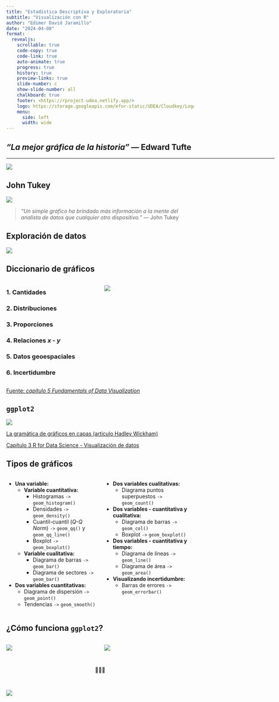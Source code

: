 ```yaml
---
title: "Estadística Descriptiva y Exploratoria"
subtitle: "Visualización con R"
author: "Edimer David Jaramillo"
date: "2024-04-08"
format:
  revealjs:
    scrollable: true
    code-copy: true
    code-link: true
    auto-animate: true
    progress: true
    history: true
    preview-links: true
    slide-number: c
    show-slide-number: all
    chalkboard: true
    footer: <https://rproject-udea.netlify.app/>
    logo: https://storage.googleapis.com/efor-static/UDEA/Cloudkey/Logohorizontal.png
    menu:
      side: left
      width: wide
---
```


## *"La mejor gráfica de la historia"* — Edward Tufte
<html><div style='float:left'></div><hr color='#EB811B' size=1px width=720px></html> 

![](https://www.edwardtufte.com/tufte/graphics/minard_lg.gif){fig-align="center"}

## John Tukey

![](https://www.ecured.cu/images/thumb/4/48/Tukey.jpeg/260px-Tukey.jpeg){fig-align="center"}


> *“Un simple gráfico ha brindado más información a la mente del analista de datos que cualquier otro dispositivo.”* — John Tukey

## Exploración de datos

![](https://es.r4ds.hadley.nz/diagrams_w_text_as_path/es/data-science-explore.svg){fig-align="center"}

## Diccionario de gráficos

::: columns

::: {.column width="50%"}

### 1. Cantidades

### 2. Distribuciones

### 3. Proporciones

### 4. Relaciones *x - y*

### 5. Datos geoespaciales

### 6. Incertidumbre

:::

::: {.column width="50%"}

![](images/graficos.png){fig-align="center"}



:::

:::

::: footer
[Fuente: *capítulo 5 Fundamentals of Data Visualization*](https://clauswilke.com/dataviz/directory-of-visualizations.html)
::: 

##  `ggplot2`

![](https://ggplot2.tidyverse.org/logo.png){fig-align="center"}

[La gramática de gráficos en capas (artículo Hadley Wickham)](http://vita.had.co.nz/papers/layered-grammar.pdf)

[Capítulo 3 R for Data Science - Visualización de datos](https://es.r4ds.hadley.nz/03-visualize.html)

## Tipos de gráficos

::: columns

::: {.column width="50%"}

- **Una variable:**
  - **Variable cuantitativa:**
    - Histogramas `->` `geom_histogram()`
    - Densidades `->` `geom_density()`
    - Cuantil-cuantil (*Q-Q Norm*) `->` `geom_qq()` y `geom_qq_line()`
    - Boxplot `->` `geom_boxplot()`
  - **Variable cualitativa:**
    - Diagrama de barras `->` `geom_bar()`
    - Diagrama de sectores `->` `geom_bar()`
    
- **Dos variables cuantitativas:**
  - Diagrama de dispersión `->` `geom_point()`
  - Tendencias `->` `geom_smooth()`
:::

::: {.column width="50%"}
- **Dos variables cualitativas:**
  - Diagrama puntos superpuestos `->` `geom_count()`
  
- **Dos variables - cuantitativa y cualitativa:**
  - Diagrama de barras `->` `geom_col()`
  - Boxplot `->` `geom_boxplot()`

- **Dos variables - cuantitativa y tiempo:**
  - Diagrama de líneas `->` `geom_line()`
  - Diagrama de área `->` `geom_area()`
  
- **Visualizando incertidumbre:**
  - Barras de errores `->` `geom_errorbar()` 
:::

:::

## ¿Cómo funciona `ggplot2`?

::: columns

::: {.column width="50%"}
![](images/ggplot2_1.PNG){fig-align="center"}
:::

::: {.column width="50%"}
![](images/ggplot2_2.PNG){fig-align="center"}
:::

:::

## 
 
<center>
🤝🙂🤝
</center>

<br>

![](images/gracias.gif){fig-align="center"}